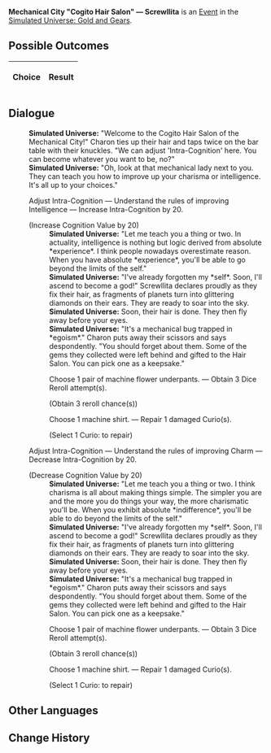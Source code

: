 {{Simulated Universe Event Infobox
|title         = Mechanical City "Cogito Hair Salon" &mdash; Screwllita
|image         = Random Event undefined.png
|type          =
|domains_su    = <<DOMAINS_SU>>
|domains_ext   = <<DOMAINS_EXT>>
|domains_swarm = <<DOMAINS_SWARM>>
|domains_gng   = <<DOMAINS_GNG>>
|requirements  =
|prev          = 
|next          = 
|indexRewards  =
|characters    =
}}
'''Mechanical City "Cogito Hair Salon" &mdash; Screwllita''' is an [[Simulated Universe/Events|Event]] in the [[Simulated Universe: Gold and Gears]].

==Possible Outcomes==
{| class="article-table"
!Choice
!Result

|}

<!--
==Gameplay Notes==

-->
==Dialogue==
{{Dialogue Start}}
:'''Simulated Universe:''' "Welcome to the Cogito Hair Salon of the Mechanical City!" Charon ties up their hair and taps twice on the bar table with their knuckles. "We can adjust 'Intra-Cognition' here. You can become whatever you want to be, no?"
:'''Simulated Universe:''' "Oh, look at that mechanical lady next to you. They can teach you how to improve up your charisma or intelligence. It's all up to your choices."
:{{DIcon|Star}} Adjust Intra-Cognition &mdash; Understand the rules of improving Intelligence &mdash; Increase Intra-Cognition by 20.
:;(Increase Cognition Value by 20)
::'''Simulated Universe:''' "Let me teach you a thing or two. In actuality, intelligence is nothing but logic derived from absolute *experience*. I think people nowadays overestimate reason. When you have absolute *experience*, you'll be able to go beyond the limits of the self."
::'''Simulated Universe:''' "I've already forgotten my *self*. Soon, I'll ascend to become a god!" Screwllita declares proudly as they fix their hair, as fragments of planets turn into glittering diamonds on their ears. They are ready to soar into the sky.
::'''Simulated Universe:''' Soon, their hair is done. They then fly away before your eyes.
::'''Simulated Universe:''' "It's a mechanical bug trapped in *egoism*." Charon puts away their scissors and says despondently. "You should forget about them. Some of the gems they collected were left behind and gifted to the Hair Salon. You can pick one as a keepsake."
::{{DIcon|Star}} Choose 1 pair of machine flower underpants. &mdash; Obtain 3 Dice Reroll attempt(s).
::;(Obtain 3 reroll chance(s))
::{{DIcon|Star}} Choose 1 machine shirt. &mdash; Repair 1 damaged Curio(s).
::;(Select 1 Curio<nowiki>:</nowiki> {{tx}}<!--ID: 30004--> to repair)
:{{DIcon|Star}} Adjust Intra-Cognition &mdash; Understand the rules of improving Charm &mdash; Decrease Intra-Cognition by 20.
:;(Decrease Cognition Value by 20)
::'''Simulated Universe:''' "Let me teach you a thing or two. I think charisma is all about making things simple. The simpler you are and the more you do things your way, the more charismatic you'll be. When you exhibit absolute *indifference*, you'll be able to do beyond the limits of the self."
::'''Simulated Universe:''' "I've already forgotten my *self*. Soon, I'll ascend to become a god!" Screwllita declares proudly as they fix their hair, as fragments of planets turn into glittering diamonds on their ears. They are ready to soar into the sky.
::'''Simulated Universe:''' Soon, their hair is done. They then fly away before your eyes.
::'''Simulated Universe:''' "It's a mechanical bug trapped in *egoism*." Charon puts away their scissors and says despondently. "You should forget about them. Some of the gems they collected were left behind and gifted to the Hair Salon. You can pick one as a keepsake."
::{{DIcon|Star}} Choose 1 pair of machine flower underpants. &mdash; Obtain 3 Dice Reroll attempt(s).
::;(Obtain 3 reroll chance(s))
::{{DIcon|Star}} Choose 1 machine shirt. &mdash; Repair 1 damaged Curio(s).
::;(Select 1 Curio<nowiki>:</nowiki> {{tx}}<!--ID: 30004--> to repair)
{{Dialogue End}}

==Other Languages==
{{Other Languages
|zhs   = 机械城「认知理发馆」- 机械咕母
|zht   = 機械城「認知理髮館」- 機械咕母
|ja    = 機械城「認識理容所」-マザーマキーナ
|ko    = 기계 도시 「인지 미용실」 - 스크루리타
|es    = Peluquería cognitiva de Ciudad Mecánica - Mecanillum
|fr    = Mechacité « Salon de coiffure Cogito » — Screwllita
|ru    = Салон «Сознание» Машинограда - Механия
|th    = เมืองจักรกล "ร้านทำผม Cogito" - Screwllita
|vi    = Thành Phố Máy Móc "Salon Tóc Nhận Thức" - Screwllita
|de    = Mechanische Stadt: „Frisörsalon Cogito“ – Screwllita
|id    = Kota Mekanik : "Cogito Hair Salon" - Screwllita
|pt    = Cidade Mecânica "Salão de Cabeleireiro Cogito" - Screwllita
}}

==Change History==
{{Change History|1.0}}
